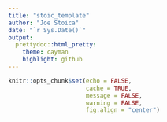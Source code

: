 ```yaml
---
title: "stoic_template"
author: "Joe Stoica"
date: "`r Sys.Date()`"
output:
  prettydoc::html_pretty:
    theme: cayman
    highlight: github
---
```


```r
knitr::opts_chunk$set(echo = FALSE, 
                      cache = TRUE, 
                      message = FALSE,
                      warning = FALSE,
                      fig.align = "center")
```

```r

```

